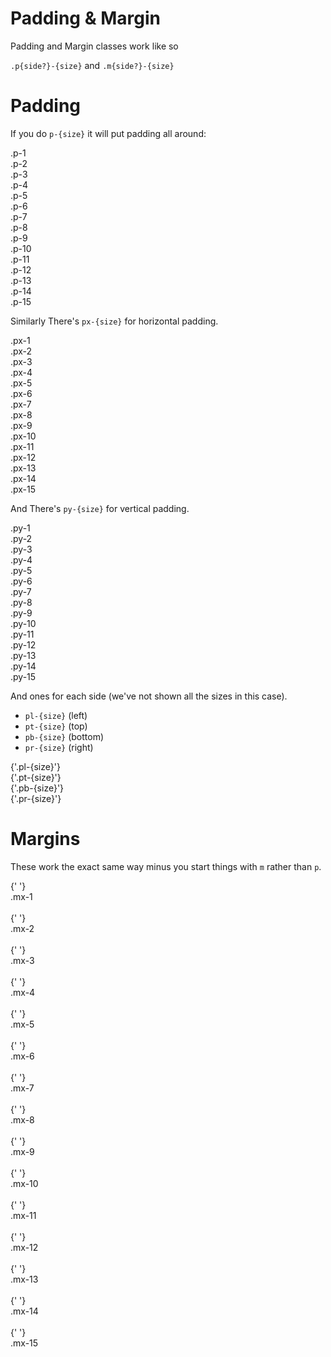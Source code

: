 
# Padding & Margin

Padding and Margin classes work like so

`.p{side?}-{size}` and `.m{side?}-{size}`

# Padding

If you do `p-{size}` it will put padding all around:

<Playground>
  <div class="p-1 bg-mystic m-4 inline-block">.p-1</div>
  <div class="p-2 bg-mystic m-4 inline-block">.p-2</div>
  <div class="p-3 bg-mystic m-4 inline-block">.p-3</div>
  <div class="p-4 bg-mystic m-4 inline-block">.p-4</div>
  <div class="p-5 bg-mystic m-4 inline-block">.p-5</div>
  <div class="p-6 bg-mystic m-4 inline-block">.p-6</div>
  <div class="p-7 bg-mystic m-4 inline-block">.p-7</div>
  <div class="p-8 bg-mystic m-4 inline-block">.p-8</div>
  <div class="p-9 bg-mystic m-4 inline-block">.p-9</div>
  <div class="p-10 bg-mystic m-4 inline-block">.p-10</div>
  <div class="p-11 bg-mystic m-4 inline-block">.p-11</div>
  <div class="p-12 bg-mystic m-4 inline-block">.p-12</div>
  <div class="p-13 bg-mystic m-4 inline-block">.p-13</div>
  <div class="p-14 bg-mystic m-4 inline-block">.p-14</div>
  <div class="p-15 bg-mystic m-4 inline-block">.p-15</div>
</Playground>

Similarly There's `px-{size}` for horizontal padding.

<Playground>
  <div class="flex flex-col items-center">
    <div class="px-1 bg-mystic m-1">.px-1</div>
    <div class="px-2 bg-mystic m-1">.px-2</div>
    <div class="px-3 bg-mystic m-1">.px-3</div>
    <div class="px-4 bg-mystic m-1">.px-4</div>
    <div class="px-5 bg-mystic m-1">.px-5</div>
    <div class="px-6 bg-mystic m-1">.px-6</div>
    <div class="px-7 bg-mystic m-1">.px-7</div>
    <div class="px-8 bg-mystic m-1">.px-8</div>
    <div class="px-9 bg-mystic m-1">.px-9</div>
    <div class="px-10 bg-mystic m-1">.px-10</div>
    <div class="px-11 bg-mystic m-1">.px-11</div>
    <div class="px-12 bg-mystic m-1">.px-12</div>
    <div class="px-13 bg-mystic m-1">.px-13</div>
    <div class="px-14 bg-mystic m-1">.px-14</div>
    <div class="px-15 bg-mystic m-1">.px-15</div>
  </div>
</Playground>

And There's `py-{size}` for vertical padding.

<Playground>
  <div class="py-1 bg-mystic m-1 inline-block">.py-1</div>
  <div class="py-2 bg-mystic m-1 inline-block">.py-2</div>
  <div class="py-3 bg-mystic m-1 inline-block">.py-3</div>
  <div class="py-4 bg-mystic m-1 inline-block">.py-4</div>
  <div class="py-5 bg-mystic m-1 inline-block">.py-5</div>
  <div class="py-6 bg-mystic m-1 inline-block">.py-6</div>
  <div class="py-7 bg-mystic m-1 inline-block">.py-7</div>
  <div class="py-8 bg-mystic m-1 inline-block">.py-8</div>
  <div class="py-9 bg-mystic m-1 inline-block">.py-9</div>
  <div class="py-10 bg-mystic m-1 inline-block">.py-10</div>
  <div class="py-11 bg-mystic m-1 inline-block">.py-11</div>
  <div class="py-12 bg-mystic m-1 inline-block">.py-12</div>
  <div class="py-13 bg-mystic m-1 inline-block">.py-13</div>
  <div class="py-14 bg-mystic m-1 inline-block">.py-14</div>
  <div class="py-15 bg-mystic m-1 inline-block">.py-15</div>
</Playground>

And ones for each side (we've not shown all the sizes in this case).

- `pl-{size}` (left)
- `pt-{size}` (top)
- `pb-{size}` (bottom)
- `pr-{size}` (right)

<Playground>
  <div class="pl-10 bg-mystic m-1 inline-block">{'.pl-{size}'}</div>
  <div class="pt-10 bg-mystic m-1 inline-block">{'.pt-{size}'}</div>
  <div class="pb-10 bg-mystic m-1 inline-block">{'.pb-{size}'}</div>
  <div class="pr-10 bg-mystic m-1 inline-block">{'.pr-{size}'}</div>
</Playground>

# Margins

These work the exact same way minus you start things with `m` rather than `p`.

<div class="flex flex-col items-center">
  <div class="border border-iron mb-1 inline-block">
    {' '}
    <div class="p-3 mx-1 bg-mystic">.mx-1</div>
  </div>
  <br />
  <div class="border border-iron mb-1 inline-block">
    {' '}
    <div class="p-3 mx-2 bg-mystic">.mx-2</div>
  </div>
  <br />
  <div class="border border-iron mb-1 inline-block">
    {' '}
    <div class="p-3 mx-3 bg-mystic">.mx-3</div>
  </div>
  <br />
  <div class="border border-iron mb-1 inline-block">
    {' '}
    <div class="p-3 mx-4 bg-mystic">.mx-4</div>
  </div>
  <br />
  <div class="border border-iron mb-1 inline-block">
    {' '}
    <div class="p-3 mx-5 bg-mystic">.mx-5</div>
  </div>
  <br />
  <div class="border border-iron mb-1 inline-block">
    {' '}
    <div class="p-3 mx-6 bg-mystic">.mx-6</div>
  </div>
  <br />
  <div class="border border-iron mb-1 inline-block">
    {' '}
    <div class="p-3 mx-7 bg-mystic">.mx-7</div>
  </div>
  <br />
  <div class="border border-iron mb-1 inline-block">
    {' '}
    <div class="p-3 mx-8 bg-mystic">.mx-8</div>
  </div>
  <br />
  <div class="border border-iron mb-1 inline-block">
    {' '}
    <div class="p-3 mx-9 bg-mystic">.mx-9</div>
  </div>
  <br />
  <div class="border border-iron mb-1 inline-block">
    {' '}
    <div class="p-3 mx-10 bg-mystic">.mx-10</div>
  </div>
  <br />
  <div class="border border-iron mb-1 inline-block">
    {' '}
    <div class="p-3 mx-11 bg-mystic">.mx-11</div>
  </div>
  <br />
  <div class="border border-iron mb-1 inline-block">
    {' '}
    <div class="p-3 mx-12 bg-mystic">.mx-12</div>
  </div>
  <br />
  <div class="border border-iron mb-1 inline-block">
    {' '}
    <div class="p-3 mx-13 bg-mystic">.mx-13</div>
  </div>
  <br />
  <div class="border border-iron mb-1 inline-block">
    {' '}
    <div class="p-3 mx-14 bg-mystic">.mx-14</div>
  </div>
  <br />
  <div class="border border-iron mb-1 inline-block">
    {' '}
    <div class="p-3 mx-15 bg-mystic">.mx-15</div>
  </div>
  <br />
</div>
